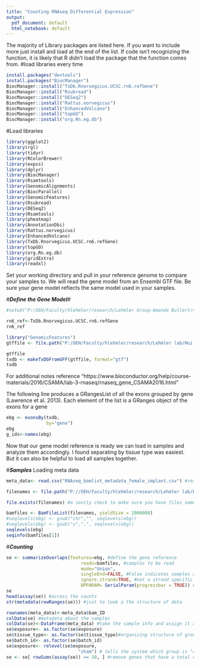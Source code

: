 ```yaml
---
title: "Counting RNAseq Differential Expression"
output:
  pdf_document: default
  html_notebook: default
---
```

The majority of Library packages are listed here. If you want to include more just install and load at the end of the list. If code isn't recognizing the function, it is likely that R didn't load the package that the function comes from.
#load libraries every time


```r
install.packages("devtools")
install.packages("BiocManager")
BiocManager::install("TxDb.Rnorvegicus.UCSC.rn6.refGene")
BiocManager::install("Rsubread")
BiocManager::install("DESeq2")
BiocManager::install("Rattus.norvegicus")
BiocManager::install("EnhancedVolcano")
BiocManager::install("topGO")
BiocManager::install("org.Rn.eg.db")
```


#Load libraries
```r
library(ggplot2)
library(rgl)
library(tidyr)
library(RColorBrewer)
library(expss)
library(dplyr)
library(BiocManager)
library(Rsamtools)
library(GenomicAlignments)
library(BiocParallel)
library(GenomicFeatures)
library(Rsubread)
library(DESeq2)
library(Rsamtools)
library(pheatmap)
library(AnnotationDbi)
library(Rattus.norvegicus)
library(EnhancedVolcano)
library(TxDb.Rnorvegicus.UCSC.rn6.refGene)
library(topGO)
library(org.Rn.eg.db)
library(gridExtra)
library(readxl)
```

Set your working directory and pull in your reference genome to compare your samples to. We will read the gene model from an Ensembl GTF file. Be sure your gene model reflects the same model used in your samples. 

#***Define the Gene Model***#
```r
#setwd("P:/OEH/Faculty/hlehmler/research/Lehmler Group-Amanda Bullert/4-OH-PCB52_Implant_Project/RNAseq/Novogene_files/usftp21.novogene.com/01.RawData/fastq_files/") #setting directory

rn6_ref<-TxDb.Rnorvegicus.UCSC.rn6.refGene
rn6_ref
```
```r
library("GenomicFeatures")
gtffile <- file.path("P:/OEH/Faculty/hlehmler/research/Lehmler lab/Hui Wang/Implant_Female/RNAseq/usftp21.novogene.com/04.Ref/genome.gtf/genome.gtf")

gtffile
txdb <- makeTxDbFromGFF(gtffile, format="gtf")
txdb
```

For additional notes reference "https://www.bioconductor.org/help/course-materials/2016/CSAMA/lab-3-rnaseq/rnaseq_gene_CSAMA2016.html"

The following line produces a GRangesList of all the exons grouped by gene (Lawrence et al. 2013). Each element of the list is a GRanges object of the exons for a gene
```r
ebg <- exonsBy(txdb, 
               by="gene")
ebg
g_ids<-names(ebg)

```

Now that our gene model reference is ready we can load in samples and analyze them accordingly. I found separating by tissue type was easiest. But it can also be helpful to load all samples together. 

#***Samples*** Loading meta data
```r
meta_data<- read.csv("RNAseq_bamlist_metadata_female_implant.csv") #reading in the sample information

filenames <- file.path("P://OEH/Faculty/hlehmler/research/Lehmler lab/Hui Wang/Implant_Female/RNAseq/usftp21.novogene.com/02.Bam/", meta_data$bam_ID)

file.exists(filenames) #a sanity check to make sure you have files named
```

```r
bamfiles <- BamFileList(filenames, yieldSize = 2000000)
#seqlevels(ebg) <- gsub("chr","", seqlevels(ebg))
#seqlevels(ebg) <- gsub("v",".", seqlevels(ebg))
seqlevels(ebg)
seqinfo(bamfiles[1])
```

#***Counting***
```r
se <- summarizeOverlaps(features=ebg, #define the gene reference
                            reads=bamfiles, #samples to be read
                            mode="Union", 
                            singleEnd=FALSE, #False indicates samples are paired-end
                            ignore.strand=TRUE, #not a strand specific experiment
                            BPPARAM= SerialParam(progressbar = TRUE)) #progress bar shown
se
head(assay(se)) #access the counts
str(metadata(rowRanges(se))) #just to look a the structure of data
```



```r
rownames(meta_data)<-meta_data$bam_ID
colData(se) #metadata about the samples
colData(se)<-DataFrame(meta_data) #take the sample info and assign it as the metadata
se$exposure<- as.factor(se$exposure)
se$tissue_type<- as.factor(se$tissue_type)#organizing structure of groups
se$batch_id<- as.factor(se$batch_id)
se$exposure<- relevel(se$exposure, 
                           "sham") # tells the system which group is "control"
se <- se[ rowSums(assay(se)) >= 10, ] #remove genes that have a total count less than 10, a good prefilter measure
```



